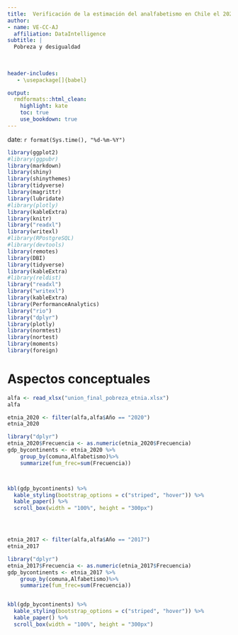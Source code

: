 ```yaml
---
title:  Verificación de la estimación del analfabetismo en Chile el 2020
author:
- name: VE-CC-AJ
  affiliation: DataIntelligence
subtitle: | 
  Pobreza y desigualdad
  
 
    
header-includes:
   - \usepackage[]{babel}

output:
  rmdformats::html_clean:
    highlight: kate
    toc: true
    use_bookdown: true    
---
```


date: `r format(Sys.time(), "%d-%m-%Y")`

<style type="text/css">
.main-container {
  max-width: 1600px;
  margin-left: 100px;
  margin-right: auto;
}
</style>

```r
library(ggplot2)
#library(ggpubr)
library(markdown)
library(shiny)
library(shinythemes)
library(tidyverse)
library(magrittr)
library(lubridate)
#library(plotly)
library(kableExtra)
library(knitr)
library("readxl")
library(writexl)
#library(RPostgreSQL)
#library(devtools)
library(remotes)
library(DBI)
library(tidyverse)
library(kableExtra)
#library(reldist)
library("readxl")
library("writexl")
library(kableExtra)
library(PerformanceAnalytics)
library("rio")
library("dplyr")
library(plotly)
library(normtest) 
library(nortest)
library(moments)
library(foreign)
```


# Aspectos conceptuales



```r
alfa <- read_xlsx("union_final_pobreza_etnia.xlsx")
alfa
```

```r
etnia_2020 <- filter(alfa,alfa$Año == "2020")
etnia_2020
```

```r
library("dplyr")
etnia_2020$Frecuencia <- as.numeric(etnia_2020$Frecuencia)
gdp_bycontinents <- etnia_2020 %>%
    group_by(comuna,Alfabetismo)%>%
    summarize(fum_frec=sum(Frecuencia))



kbl(gdp_bycontinents) %>%
  kable_styling(bootstrap_options = c("striped", "hover")) %>%
  kable_paper() %>%
  scroll_box(width = "100%", height = "300px")





```


```r
etnia_2017 <- filter(alfa,alfa$Año == "2017")
etnia_2017
```


```r
library("dplyr")
etnia_2017$Frecuencia <- as.numeric(etnia_2017$Frecuencia)
gdp_bycontinents <- etnia_2017 %>%
    group_by(comuna,Alfabetismo)%>%
    summarize(fum_frec=sum(Frecuencia))


kbl(gdp_bycontinents) %>%
  kable_styling(bootstrap_options = c("striped", "hover")) %>%
  kable_paper() %>%
  scroll_box(width = "100%", height = "300px")



```

















